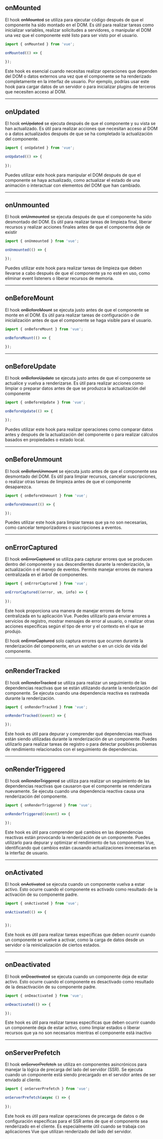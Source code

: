 
<PageView>

## **onMounted**

El hook ~~onMounted~~ se utiliza para ejecutar código después de que el componente ha sido montado en el DOM. Es útil para realizar tareas como inicializar variables, realizar solicitudes a servidores, o manipular el DOM una vez que el componente esté listo para ser visto por el usuario.

```js
import { onMounted } from 'vue';

onMounted(() => {
  
});

```
Este hook es esencial cuando necesitas realizar operaciones que dependen del DOM o datos externos una vez que el componente se ha renderizado completamente en la interfaz de usuario. Por ejemplo, podrías usar este hook para cargar datos de un servidor o para inicializar plugins de terceros que necesiten acceso al DOM.

---


## **onUpdated**

El hook ~~onUpdated~~ se ejecuta después de que el componente y su vista se han actualizado. Es útil para realizar acciones que necesitan acceso al DOM o a datos actualizados después de que se ha completado la actualización del componente.

```js
import { onUpdated } from 'vue';

onUpdated(() => {
  
});

```
Puedes utilizar este hook para manipular el DOM después de que el componente se haya actualizado, como actualizar el estado de una animación o interactuar con elementos del DOM que han cambiado.

---------------


## **onUnmounted**

El hook ~~onUnmounted~~ se ejecuta después de que el componente ha sido desmontado del DOM. Es útil para realizar tareas de limpieza final, liberar recursos y realizar acciones finales antes de que el componente deje de existir
```js
import { onUnmounted } from 'vue';

onUnmounted(() => {

});

```

Puedes utilizar este hook para realizar tareas de limpieza que deben llevarse a cabo después de que el componente ya no esté en uso, como eliminar event listeners o liberar recursos de memoria.

---

## **onBeforeMount**

El hook ~~onBeforeMount~~ se ejecuta justo antes de que el componente se monte en el DOM. Es útil para realizar tareas de configuración o de inicialización antes de que el componente se haga visible para el usuario.
```js
import { onBeforeMount } from 'vue';

onBeforeMount(() => {

});

```

---


## **onBeforeUpdate**

El hook ~~onBeforeUpdate~~ se ejecuta justo antes de que el componente se actualice y vuelva a renderizarse. Es útil para realizar acciones como limpiar o preparar datos antes de que se produzca la actualización del componente
```js
import { onBeforeUpdate } from 'vue';

onBeforeUpdate(() => {

});
```



Puedes utilizar este hook para realizar operaciones como comparar datos antes y después de la actualización del componente o para realizar cálculos basados en propiedades o estado local.

---
## **onBeforeUnmount**

El hook ~~onBeforeUnmount~~ se ejecuta justo antes de que el componente sea desmontado del DOM. Es útil para limpiar recursos, cancelar suscripciones, o realizar otras tareas de limpieza antes de que el componente desaparezca.

```js
import { onBeforeUnmount } from 'vue';

onBeforeUnmount(() => {

});

```


Puedes utilizar este hook para limpiar tareas que ya no son necesarias, como cancelar temporizadores o suscripciones a eventos.

---
## **onErrorCaptured**

El hook ~~onErrorCaptured~~ se utiliza para capturar errores que se producen dentro del componente y sus descendientes durante la renderización, la actualización o el manejo de eventos. Permite manejar errores de manera centralizada en el árbol de componentes.
```js
import { onErrorCaptured } from 'vue';

onErrorCaptured((error, vm, info) => {
  
});

```

Este hook proporciona una manera de manejar errores de forma centralizada en tu aplicación Vue. Puedes utilizarlo para enviar errores a servicios de registro, mostrar mensajes de error al usuario, o realizar otras acciones específicas según el tipo de error y el contexto en el que se produjo.

El hook ~~onErrorCaptured~~ solo captura errores que ocurren durante la renderización del componente, en un watcher o en un ciclo de vida del componente.


---

## **onRenderTracked**

El hook ~~onRenderTracked~~ se utiliza para realizar un seguimiento de las dependencias reactivas que se están utilizando durante la renderización del componente. Se ejecuta cuando una dependencia reactiva es rastreada durante la renderización.
```js
import { onRenderTracked } from 'vue';

onRenderTracked((event) => {

});

```

Este hook es útil para depurar y comprender qué dependencias reactivas están siendo utilizadas durante la renderización de un componente. Puedes utilizarlo para realizar tareas de registro o para detectar posibles problemas de rendimiento relacionados con el seguimiento de dependencias.

---
## **onRenderTriggered**

El hook ~~onRenderTriggered~~ se utiliza para realizar un seguimiento de las dependencias reactivas que causaron que el componente se renderizara nuevamente. Se ejecuta cuando una dependencia reactiva causa una renderización del componente.
```js
import { onRenderTriggered } from 'vue';

onRenderTriggered((event) => {

});

```

Este hook es útil para comprender qué cambios en las dependencias reactivas están provocando la renderización de un componente. Puedes utilizarlo para depurar y optimizar el rendimiento de tus componentes Vue, identificando qué cambios están causando actualizaciones innecesarias en la interfaz de usuario.

---
## **onActivated**

El hook ~~onActivated~~ se ejecuta cuando un componente vuelva a estar activo. Esto ocurre cuando el componente es activado como resultado de la activación de su componente padre.

```js
import { onActivated } from 'vue';

onActivated(() => {


});

```

Este hook es útil para realizar tareas específicas que deben ocurrir cuando un componente se vuelve a activar, como la carga de datos desde un servidor o la reinicialización de ciertos estados.

---

## **onDeactivated**

El hook ~~onDeactivated~~ se ejecuta cuando un componente deja de estar activo. Esto ocurre cuando el componente es desactivado como resultado de la desactivación de su componente padre.

```js
import { onDeactivated } from 'vue';

onDeactivated(() => {

});

```

Este hook es útil para realizar tareas específicas que deben ocurrir cuando un componente deja de estar activo, como limpiar estados o liberar recursos que ya no son necesarios mientras el componente está inactivo

---


## **onServerPrefetch**

El hook ~~onServerPrefetch~~ se utiliza en componentes asincrónicos para manejar la lógica de precarga del lado del servidor (SSR). Se ejecuta cuando un componente está siendo precargado en el servidor antes de ser enviado al cliente.

```js
import { onServerPrefetch } from 'vue';

onServerPrefetch(async () => {
 
});

```

Este hook es útil para realizar operaciones de precarga de datos o de configuración específicas para el SSR antes de que el componente sea renderizado en el cliente. Es especialmente útil cuando se trabaja con aplicaciones Vue que utilizan renderizado del lado del servidor.



<ExampleWrapper>  
 <Awrap/>
</ExampleWrapper> 

</PageView>